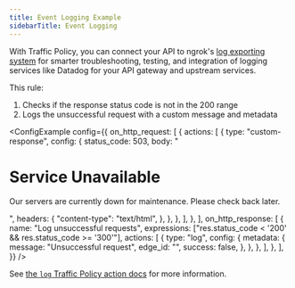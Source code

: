 ```yaml
---
title: Event Logging Example
sidebarTitle: Event Logging
---
```




With Traffic Policy, you can connect your API to ngrok's [log exporting system](/docs/obs/) for smarter troubleshooting, testing, and integration of logging services like Datadog for your API gateway and upstream services.

This rule:

1. Checks if the response status code is not in the 200 range
1. Logs the unsuccessful request with a custom message and metadata

<ConfigExample
	config={{
		on_http_request: [
			{
				actions: [
					{
						type: "custom-response",
						config: {
							status_code: 503,
							body:
								"<html><body><h1>Service Unavailable</h1><p>Our servers are currently down for maintenance. Please check back later.</p></body></html>",
							headers: {
								"content-type": "text/html",
							},
						},
					},
				],
			},
		],
		on_http_response: [
			{
				name: "Log unsuccessful requests",
				expressions: ["res.status_code < '200' && res.status_code >= '300'"],
				actions: [
					{
						type: "log",
						config: {
							metadata: {
								message: "Unsuccessful request",
								edge_id: "<YOUR-NGROK-DOMAIN>",
								success: false,
							},
						},
					},
				],
			},
		],
	}}
/>

See [the `log` Traffic Policy action docs](/traffic-policy/actions/log/) for more information.
